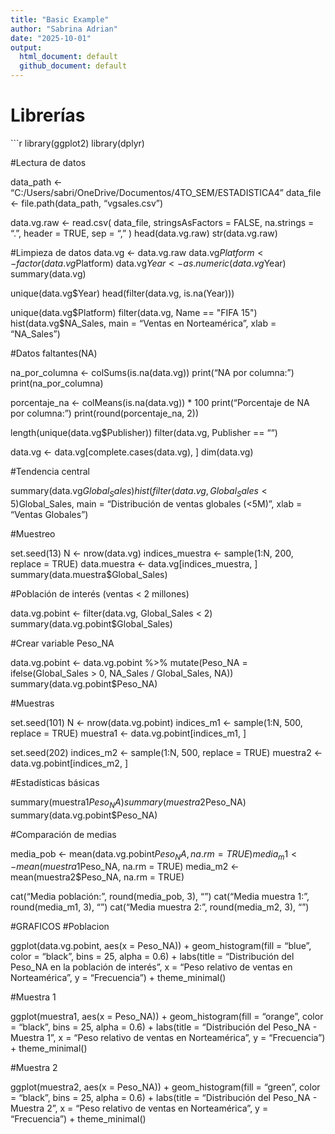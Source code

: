 ```yaml
---
title: "Basic Example"
author: "Sabrina Adrian"
date: "2025-10-01"
output:
  html_document: default
  github_document: default
---
```


# Librerías

```r
library(ggplot2)
library(dplyr)

#Lectura de datos

data_path <- "C:/Users/sabri/OneDrive/Documentos/4TO_SEM/ESTADISTICA4"
data_file <- file.path(data_path, "vgsales.csv")

data.vg.raw <- read.csv(
  data_file,
  stringsAsFactors = FALSE,
  na.strings = ".",
  header = TRUE,
  sep = ","
)
head(data.vg.raw)
str(data.vg.raw)

#Limpieza de datos
data.vg <- data.vg.raw
data.vg$Platform <- factor(data.vg$Platform)
data.vg$Year <- as.numeric(data.vg$Year)
summary(data.vg)

unique(data.vg$Year)
head(filter(data.vg, is.na(Year)))

unique(data.vg$Platform)
filter(data.vg, Name == "FIFA 15")
hist(data.vg$NA_Sales, main = "Ventas en Norteamérica", xlab = "NA_Sales")

#Datos faltantes(NA)

na_por_columna <- colSums(is.na(data.vg))
print("NA por columna:")
print(na_por_columna)

porcentaje_na <- colMeans(is.na(data.vg)) * 100
print("Porcentaje de NA por columna:")
print(round(porcentaje_na, 2))

length(unique(data.vg$Publisher))
filter(data.vg, Publisher == "")

data.vg <- data.vg[complete.cases(data.vg), ]
dim(data.vg)

#Tendencia central

summary(data.vg$Global_Sales)
hist(filter(data.vg, Global_Sales < 5)$Global_Sales,
     main = "Distribución de ventas globales (<5M)",
     xlab = "Ventas Globales")

#Muestreo

set.seed(13)
N <- nrow(data.vg)
indices_muestra <- sample(1:N, 200, replace = TRUE)
data.muestra <- data.vg[indices_muestra, ]
summary(data.muestra$Global_Sales)

#Población de interés (ventas < 2 millones)

data.vg.pobint <- filter(data.vg, Global_Sales < 2)
summary(data.vg.pobint$Global_Sales)

#Crear variable Peso_NA

data.vg.pobint <- data.vg.pobint %>%
  mutate(Peso_NA = ifelse(Global_Sales > 0, NA_Sales / Global_Sales, NA))
summary(data.vg.pobint$Peso_NA)

#Muestras

set.seed(101)
N <- nrow(data.vg.pobint)
indices_m1 <- sample(1:N, 500, replace = TRUE)
muestra1 <- data.vg.pobint[indices_m1, ]

set.seed(202)
indices_m2 <- sample(1:N, 500, replace = TRUE)
muestra2 <- data.vg.pobint[indices_m2, ]

#Estadísticas básicas

summary(muestra1$Peso_NA)
summary(muestra2$Peso_NA)
summary(data.vg.pobint$Peso_NA)

#Comparación de medias

media_pob <- mean(data.vg.pobint$Peso_NA, na.rm = TRUE)
media_m1 <- mean(muestra1$Peso_NA, na.rm = TRUE)
media_m2 <- mean(muestra2$Peso_NA, na.rm = TRUE)

cat("Media población:", round(media_pob, 3), "\n")
cat("Media muestra 1:", round(media_m1, 3), "\n")
cat("Media muestra 2:", round(media_m2, 3), "\n")

#GRAFICOS
#Poblacion

ggplot(data.vg.pobint, aes(x = Peso_NA)) +
  geom_histogram(fill = "blue", color = "black", bins = 25, alpha = 0.6) +
  labs(title = "Distribución del Peso_NA en la población de interés",
       x = "Peso relativo de ventas en Norteamérica",
       y = "Frecuencia") +
  theme_minimal()

#Muestra 1

ggplot(muestra1, aes(x = Peso_NA)) +
  geom_histogram(fill = "orange", color = "black", bins = 25, alpha = 0.6) +
  labs(title = "Distribución del Peso_NA - Muestra 1",
       x = "Peso relativo de ventas en Norteamérica",
       y = "Frecuencia") +
  theme_minimal()

#Muestra 2

ggplot(muestra2, aes(x = Peso_NA)) +
  geom_histogram(fill = "green", color = "black", bins = 25, alpha = 0.6) +
  labs(title = "Distribución del Peso_NA - Muestra 2",
       x = "Peso relativo de ventas en Norteamérica",
       y = "Frecuencia") +
  theme_minimal()


